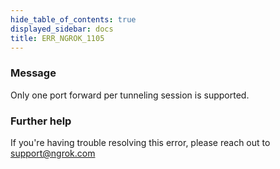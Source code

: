 ```yaml
---
hide_table_of_contents: true
displayed_sidebar: docs
title: ERR_NGROK_1105
---
```


### Message

Only one port forward per tunneling session is supported.

### Further help

If you're having trouble resolving this error, please reach out to [support@ngrok.com](mailto:support@ngrok.com?subject=Help%20with%20ERR_NGROK_1105)
